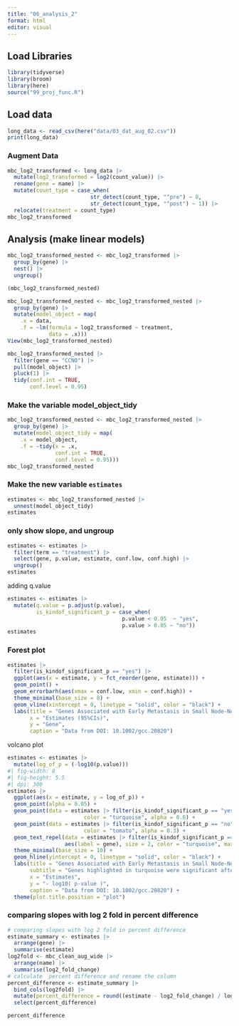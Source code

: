 ```yaml
---
title: "06_analysis_2"
format: html
editor: visual
---
```


## Load Libraries

```r
library(tidyverse)
library(broom)
library(here)
source("99_proj_func.R")
```

## Load data

```r
long_data <- read_csv(here("data/03_dat_aug_02.csv"))
print(long_data)
```

### Augment Data

```r

mbc_log2_transformed <- long_data |>
  mutate(log2_transformed = log2(count_value)) |>
  rename(gene = name) |> 
  mutate(count_type = case_when(
                          str_detect(count_type, "^pre") ~ 0,
                          str_detect(count_type, "^post") ~ 1)) |> 
  relocate(treatment = count_type)
mbc_log2_transformed
```

## Analysis (make linear models)

```r
mbc_log2_transformed_nested <- mbc_log2_transformed |> 
  group_by(gene) |> 
  nest() |> 
  ungroup()

(mbc_log2_transformed_nested)
```

```r
mbc_log2_transformed_nested <- mbc_log2_transformed_nested |> 
  group_by(gene) |> 
  mutate(model_object = map(
    .x = data,
    .f = ~lm(formula = log2_transformed ~ treatment,
             data = .x)))
View(mbc_log2_transformed_nested)
```

```r
mbc_log2_transformed_nested |>
  filter(gene == "CCNO") |>
  pull(model_object) |> 
  pluck(1) |> 
  tidy(conf.int = TRUE,
       conf.level = 0.95)
```

### Make the variable model_object_tidy

```r
mbc_log2_transformed_nested <- mbc_log2_transformed_nested |> 
  group_by(gene) |> 
  mutate(model_object_tidy = map(
    .x = model_object,
    .f = ~tidy(x = .x,
               conf.int = TRUE,
               conf.level = 0.95)))
mbc_log2_transformed_nested
```

### Make the new variable **`estimates`**

```r
estimates <- mbc_log2_transformed_nested |> 
  unnest(model_object_tidy)
estimates
```

### only show slope, and ungroup

```r
estimates <- estimates |> 
  filter(term == "treatment") |> 
  select(gene, p.value, estimate, conf.low, conf.high) |> 
  ungroup()
estimates
```

adding q.value

```r
estimates <- estimates |> 
  mutate(q.value = p.adjust(p.value),
         is_kindof_significant_p = case_when(
                                    p.value < 0.05  ~ "yes", 
                                    p.value > 0.05 ~ "no"))
estimates
```

### Forest plot

```r

estimates |> 
  filter(is_kindof_significant_p == "yes") |>
  ggplot(aes(x = estimate, y = fct_reorder(gene, estimate))) +
  geom_point() +
  geom_errorbarh(aes(xmax = conf.low, xmin = conf.high)) +
  theme_minimal(base_size = 8) +
  geom_vline(xintercept = 0, linetype = "solid", color = "black") +
  labs(title = "Genes Associated with Early Metastasis in Small Node-Negative Breast Carcinoma",
       x = "Estimates (95%CIs)",
       y = "Gene",
       caption = "Data from DOI: 10.1002/gcc.20820")
```

volcano plot

```r
estimates <- estimates |> 
  mutate(log_of_p = (-log10(p.value)))
#| fig-width: 8
#| fig-height: 5.5
#| dpi: 300
estimates |> 
  ggplot(aes(x = estimate, y = log_of_p)) +
  geom_point(alpha = 0.05) +
  geom_point(data = estimates |> filter(is_kindof_significant_p == "yes"), 
                        color = "turquoise", alpha = 0.6) +
  geom_point(data = estimates |> filter(is_kindof_significant_p == "no"), 
                        color = "tomato", alpha = 0.3) +
  geom_text_repel(data = estimates |> filter(is_kindof_significant_p == "yes"), 
                  aes(label = gene), size = 2, color = "turquoise", max.overlaps = 50) +
  theme_minimal(base_size = 10) +
  geom_hline(yintercept = 0, linetype = "solid", color = "black") +
  labs(title = "Genes Associated with Early Metastasis in Small Node-Negative Breast Carcinoma",
       subtitle = "Genes highlighted in turquoise were significant after multiple testing correction",
       x = "Estimates",
       y = "- log10( p-value )",
       caption = "Data from DOI: 10.1002/gcc.20820") +
  theme(plot.title.position = "plot")
```

### comparing slopes with log 2 fold in percent difference

```r
# comparing slopes with log 2 fold in percent difference
estimate_summary <- estimates |>
  arrange(gene) |> 
  summarise(estimate)
log2fold <- mbc_clean_aug_wide |> 
  arrange(name) |> 
  summarise(log2_fold_change)
# calculate  percent difference and rename the column
percent_difference <- estimate_summary |> 
  bind_cols(log2fold) |> 
  mutate(percent_difference = round((estimate - log2_fold_change) / log2_fold_change * 100, 2)) %>%
  select(percent_difference)

percent_difference


```
